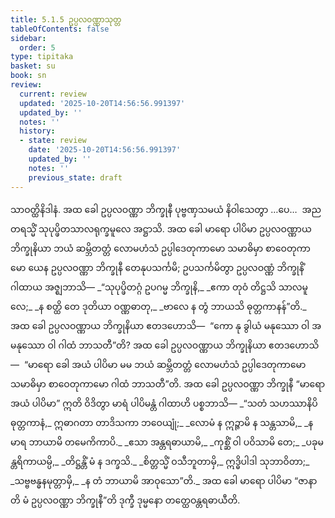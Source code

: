 ```yaml
---
title: 5.1.5 ဥပ္ပလဝဏ္ဏာသုတ္တ
tableOfContents: false
sidebar:
  order: 5
type: tipitaka
basket: su
book: sn
review:
  current: review
  updated: '2025-10-20T14:56:56.991397'
  updated_by: ''
  notes: ''
  history:
  - state: review
    date: '2025-10-20T14:56:56.991397'
    updated_by: ''
    notes: ''
    previous_state: draft
---
```



<DynamicBreadcrumb />


<ReviewStatus review={frontmatter.review} showDetails={true} />

<HypothesisAnnotation frontmatter={frontmatter} />

<Division number="166" book="sn" e="ch" v="18" p="304">

<Paragraph number="965" book="sn">
သာဝတ္ထိနိဒါနံ. အထ ခေါ ဥပ္ပလဝဏ္ဏာ ဘိက္ခုနီ ပုဗ္ဗဏှသမယံ နိဝါသေတွာ …ပေ…  အညတရသ္မိံ သုပုပ္ဖိတသာလရုက္ခမူလေ အဋ္ဌာသိ. အထ ခေါ မာရော ပါပိမာ ဥပ္ပလဝဏ္ဏာယ ဘိက္ခုနိယာ ဘယံ ဆမ္ဘိတတ္တံ လောမဟံသံ ဥပ္ပါဒေတုကာမော သမာဓိမှာ စာဝေတုကာမော ယေန ဥပ္ပလဝဏ္ဏာ ဘိက္ခုနီ တေနုပသင်္ကမိ; ဥပသင်္ကမိတွာ ဥပ္ပလဝဏ္ဏံ ဘိက္ခုနိံ ဂါထာယ အဇ္ဈဘာသိ—
</Paragraph>

<Paragraph number="966" type="verses" book="sn">
_“သုပုပ္ဖိတဂ္ဂံ ဥပဂမ္မ ဘိက္ခုနိ,_  
_ဧကာ တုဝံ တိဋ္ဌသိ သာလမူလေ;_  
_န စတ္ထိ တေ ဒုတိယာ ဝဏ္ဏဓာတု,_  
_ဗာလေ န တွံ ဘာယသိ ဓုတ္တကာနန်”တိ._  

</Paragraph>

<Paragraph number="967" book="sn">
အထ ခေါ ဥပ္ပလဝဏ္ဏာယ ဘိက္ခုနိယာ ဧတဒဟောသိ—  “ကော နု ခွါယံ မနုဿော ဝါ အမနုဿော ဝါ ဂါထံ ဘာသတီ”တိ? အထ ခေါ ဥပ္ပလဝဏ္ဏာယ ဘိက္ခုနိယာ ဧတဒဟောသိ—  “မာရော ခေါ အယံ ပါပိမာ မမ ဘယံ ဆမ္ဘိတတ္တံ လောမဟံသံ ဥပ္ပါဒေတုကာမော သမာဓိမှာ စာဝေတုကာမော ဂါထံ ဘာသတီ”တိ. အထ ခေါ ဥပ္ပလဝဏ္ဏာ ဘိက္ခုနီ “မာရော အယံ ပါပိမာ” ဣတိ ဝိဒိတွာ မာရံ ပါပိမန္တံ ဂါထာဟိ ပစ္စဘာသိ—
</Paragraph>

<Paragraph number="968" type="verses" book="sn">
_“သတံ သဟဿာနိပိ ဓုတ္တကာနံ,_  
ဣဓာဂတာ တာဒိသကာ ဘဝေယျုံ;_  
_လောမံ န ဣဉ္ဇာမိ န သန္တသာမိ,_  
_န မာရ ဘာယာမိ တမေကိကာပိ._  

</Paragraph>

<Paragraph number="969" type="verses" book="sn">
_ဧသာ အန္တရဓာယာမိ,_  
_ကုစ္ဆိံ ဝါ ပဝိသာမိ တေ;_  
_ပခုမန္တရိကာယမ္ပိ,_  
_တိဋ္ဌန္တိံ မံ န ဒက္ခသိ._  

</Paragraph>

<Paragraph number="970" type="verses" book="sn">
_စိတ္တသ္မိံ ဝသီဘူတာမှိ,_  
ဣဒ္ဓိပါဒါ သုဘာဝိတာ;_  
_သဗ္ဗဗန္ဓနမုတ္တာမှိ,_  
_န တံ ဘာယာမိ အာဝုသော”တိ._  

</Paragraph>

<Paragraph number="971" book="sn">
အထ ခေါ မာရော ပါပိမာ “ဇာနာတိ မံ ဥပ္ပလဝဏ္ဏာ ဘိက္ခုနီ”တိ ဒုက္ခီ ဒုမ္မနော တတ္ထေဝန္တရဓာယီတိ.
</Paragraph>
</Division>